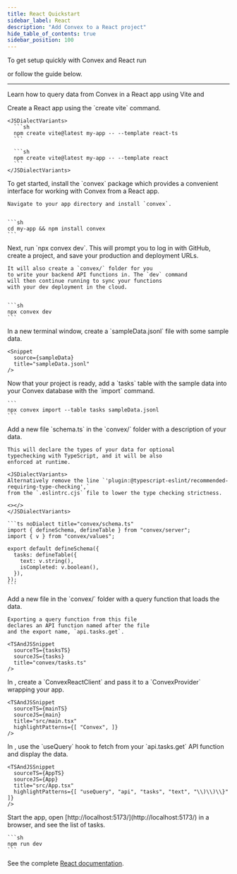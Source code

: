 ```yaml
---
title: React Quickstart
sidebar_label: React
description: "Add Convex to a React project"
hide_table_of_contents: true
sidebar_position: 100
---
```



To get setup quickly with Convex and React run

<p>
  <b>
    <CodeWithCopyButton text="npm create convex@latest" />
  </b>
</p>

or follow the guide below.

---

Learn how to query data from Convex in a React app using Vite
and<LanguageSelector verbose />

<StepByStep>
  <Step title="Create a React app">
    Create a React app using the `create vite` command.

    <JSDialectVariants>
      ```sh
      npm create vite@latest my-app -- --template react-ts
      ```

      ```sh
      npm create vite@latest my-app -- --template react
      ```
    </JSDialectVariants>

  </Step>
  <Step title="Install the Convex client and server library">
    To get started, install the `convex`
    package which provides a convenient interface for working
    with Convex from a React app.

    Navigate to your app directory and install `convex`.


    ```sh
    cd my-app && npm install convex
    ```

  </Step>
  <Step title="Set up a Convex dev deployment">
    Next, run `npx convex dev`. This
    will prompt you to log in with GitHub,
    create a project, and save your production and deployment URLs.

    It will also create a `convex/` folder for you
    to write your backend API functions in. The `dev` command
    will then continue running to sync your functions
    with your dev deployment in the cloud.


    ```sh
    npx convex dev
    ```

  </Step>

  <Step title="Create sample data for your database">
    In a new terminal window, create a `sampleData.jsonl`
    file with some sample data.

    <Snippet
      source={sampleData}
      title="sampleData.jsonl"
    />

  </Step>

  <Step title="Add the sample data to your database">
    Now that your project is ready, add a `tasks` table
    with the sample data into your Convex database with
    the `import` command.

    ```
    npx convex import --table tasks sampleData.jsonl
    ```

  </Step>

  <Step title="(optional) Define a schema">
    Add a new file `schema.ts` in the `convex/` folder
    with a description of your data.

    This will declare the types of your data for optional
    typechecking with TypeScript, and it will be also
    enforced at runtime.

    <JSDialectVariants>
    Alternatively remove the line `'plugin:@typescript-eslint/recommended-requiring-type-checking',`
    from the `.eslintrc.cjs` file to lower the type checking strictness.

    <></>
    </JSDialectVariants>

    ```ts noDialect title="convex/schema.ts"
    import { defineSchema, defineTable } from "convex/server";
    import { v } from "convex/values";

    export default defineSchema({
      tasks: defineTable({
        text: v.string(),
        isCompleted: v.boolean(),
      }),
    });
    ```

  </Step>

  <Step title="Expose a database query">
    Add a new file <JSDialectFileName name="tasks.ts" /> in the `convex/` folder
    with a query function that loads the data.

    Exporting a query function from this file
    declares an API function named after the file
    and the export name, `api.tasks.get`.

    <TSAndJSSnippet
      sourceTS={tasksTS}
      sourceJS={tasks}
      title="convex/tasks.ts"
    />

  </Step>

  <Step title="Connect the app to your backend">
    In <JSDialectFileName name="src/main.jsx" />, create a `ConvexReactClient` and pass it to a `ConvexProvider`
    wrapping your app.

    <TSAndJSSnippet
      sourceTS={mainTS}
      sourceJS={main}
      title="src/main.tsx"
      highlightPatterns={[ "Convex", ]}
    />

  </Step>

  <Step title="Display the data in your app">
    In <JSDialectFileName name="src/App.jsx" />, use the `useQuery` hook to fetch from your `api.tasks.get`
    API function and display the data.

    <TSAndJSSnippet
      sourceTS={AppTS}
      sourceJS={App}
      title="src/App.tsx"
      highlightPatterns={[ "useQuery", "api", "tasks", "text", "\\)\\)\\}" ]}
    />

  </Step>

  <Step title="Start the app">
    Start the app, open [http://localhost:5173/](http://localhost:5173/) in a browser,
    and see the list of tasks.

    ```sh
    npm run dev
    ```

  </Step>

</StepByStep>

See the complete [React documentation](/client/react.mdx).
